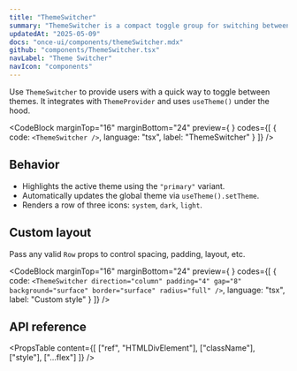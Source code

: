 ```yaml
---
title: "ThemeSwitcher"
summary: "ThemeSwitcher is a compact toggle group for switching between light, dark, and system themes using icon buttons."
updatedAt: "2025-05-09"
docs: "once-ui/components/themeSwitcher.mdx"
github: "components/ThemeSwitcher.tsx"
navLabel: "Theme Switcher"
navIcon: "components"
---
```


Use `ThemeSwitcher` to provide users with a quick way to toggle between themes. It integrates with `ThemeProvider` and uses `useTheme()` under the hood.

<CodeBlock
  marginTop="16"
  marginBottom="24"
  preview={
    <ThemeSwitcher />
  }
  codes={[
    {
      code:
`<ThemeSwitcher />`,
      language: "tsx",
      label: "ThemeSwitcher"
    }
  ]}
/>

## Behavior

- Highlights the active theme using the `"primary"` variant.
- Automatically updates the global theme via `useTheme().setTheme`.
- Renders a row of three icons: `system`, `dark`, `light`.

## Custom layout

Pass any valid `Row` props to control spacing, padding, layout, etc.

<CodeBlock
  marginTop="16"
  marginBottom="24"
  preview={
    <ThemeSwitcher direction="column" padding="4" gap="8" background="surface" border="surface" radius="full" />
  }
  codes={[
    {
      code:
`<ThemeSwitcher direction="column" padding="4" gap="8" background="surface" border="surface" radius="full" />`,
      language: "tsx",
      label: "Custom style"
    }
  ]}
/>

## API reference

<PropsTable
  content={[
    ["ref", "HTMLDivElement"],
    ["className"],
    ["style"],
    ["...flex"]
  ]}
/>